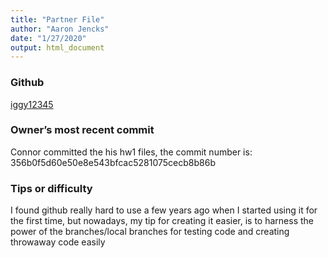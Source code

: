 ```yaml
---
title: "Partner File"
author: "Aaron Jencks"
date: "1/27/2020"
output: html_document
---
```


### Github
[iggy12345](https://github.com/iggy12345)


### Owner's most recent commit
Connor committed the his hw1 files, the commit number is: 356b0f5d60e50e8e543bfcac5281075cecb8b86b


### Tips or difficulty
I found github really hard to use a few years ago when I started using it for the first time, but nowadays, my tip for creating it easier, is to harness the power of the branches/local branches for testing code and creating throwaway code easily
